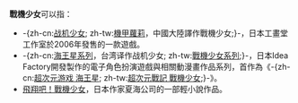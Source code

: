 '''戰機少女'''可以指：
*-{zh-cn:[[战机少女|战机少女]]; zh-tw:[[機甲蘿莉|機甲蘿莉]]，中國大陸譯作戰機少女;}-，日本工畫堂工作室於2006年發售的一款遊戲。
*-{zh-cn:[[海王星系列|海王星系列]]，台湾译作战机少女; zh-tw:[[戰機少女系列|戰機少女系列]];}-，日本Idea Factory開發製作的電子角色扮演遊戲與相關動漫畫作品系列，首作為《-{zh-cn:[[超次元游戏_海王星|超次元游戏 海王星]]; zh-tw:[[超次元戰記_戰機少女|超次元戰記 戰機少女]];}-》。
*[[飛翔吧！戰機少女|飛翔吧！戰機少女]]，日本作家夏海公司的一部輕小說作品。

{{disambig|Cat=四字作品消歧义}}